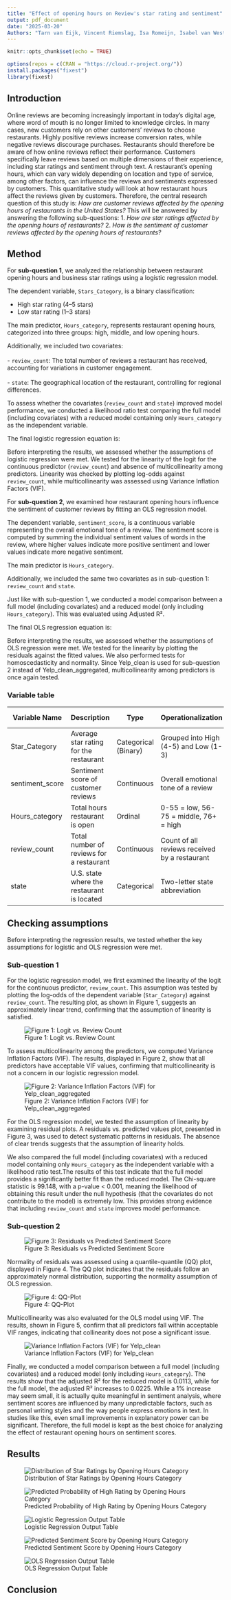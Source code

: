 ```yaml
---
title: "Effect of opening hours on Review's star rating and sentiment"
output: pdf_document
date: "2025-03-20"
Authors: "Tarn van Eijk, Vincent Riemslag, Isa Romeijn, Isabel van Westeneng"
---
```


```r
knitr::opts_chunk$set(echo = TRUE)
```

```r
options(repos = c(CRAN = "https://cloud.r-project.org/"))
install.packages("fixest")
library(fixest)
```

## Introduction

Online reviews are becoming increasingly important in today's digital age, where word of mouth is no longer limited to knowledge circles. In many cases, new customers rely on other customers' reviews to choose restaurants. Highly positive reviews increase conversion rates, while negative reviews discourage purchases. Restaurants should therefore be aware of how online reviews reflect their performance. Customers specifically leave reviews based on multiple dimensions of their experience, including star ratings and sentiment through text. A restaurant's opening hours, which can vary widely depending on location and type of service, among other factors, can influence the reviews and sentiments expressed by customers. This quantitative study will look at how restaurant hours affect the reviews given by customers. Therefore, the central research question of this study is: *How are customer reviews affected by the opening hours of restaurants in the United States?* This will be answered by answering the following sub-questions: 1. *How are star ratings affected by the opening hours of restaurants?* 2. *How is the sentiment of customer reviews affected by the opening hours of restaurants?*

## Method

For **sub-question 1**, we analyzed the relationship between restaurant opening hours and business star ratings using a logistic regression model.

The dependent variable, `Stars_Category`, is a binary classification:

-   High star rating (4–5 stars)\
-   Low star rating (1–3 stars)

The main predictor, `Hours_category`, represents restaurant opening hours, categorized into three groups: high, middle, and low opening hours.

Additionally, we included two covariates:\
\
- `review_count`: The total number of reviews a restaurant has received, accounting for variations in customer engagement.\
\
- `state`: The geographical location of the restaurant, controlling for regional differences.

To assess whether the covariates (`review_count` and `state`) improved model performance, we conducted a likelihood ratio test comparing the full model (including covariates) with a reduced model containing only `Hours_category` as the independent variable.

The final logistic regression equation is:

Before interpreting the results, we assessed whether the assumptions of logistic regression were met. We tested for the linearity of the logit for the continuous predictor (`review_count`) and absence of multicollinearity among predictors. Linearity was checked by plotting log-odds against `review_count`, while multicollinearity was assessed using Variance Inflation Factors (VIF).

For **sub-question 2**, we examined how restaurant opening hours influence the sentiment of customer reviews by fitting an OLS regression model.

The dependent variable, `sentiment_score`, is a continuous variable representing the overall emotional tone of a review. The sentiment score is computed by summing the individual sentiment values of words in the review, where higher values indicate more positive sentiment and lower values indicate more negative sentiment.

The main predictor is `Hours_category`.

Additionally, we included the same two covariates as in sub-question 1: `review_count` and `state`.

Just like with sub-question 1, we conducted a model comparison between a full model (including covariates) and a reduced model (only including `Hours_category`). This was evaluated using Adjusted R².

The final OLS regression equation is:

Before interpreting the results, we assessed whether the assumptions of OLS regression were met. We tested for the linearity by plotting the residuals against the fitted values. We also performed tests for homoscedasticity and normality. Since Yelp_clean is used for sub-question 2 instead of Yelp_clean_aggregated, multicollinearity among predictors is once again tested.

### Variable table

| Variable Name   | Description                                | Type                 | Operationalization                            | Possible Values             |
|---------------|---------------|---------------|---------------|---------------|
| Star_Category   | Average star rating for the restaurant     | Categorical (Binary) | Grouped into High (4-5) and Low (1-3)         | High, Low                   |
| sentiment_score | Sentiment score of customer reviews        | Continuous           | Overall emotional tone of a review            | Numbers from -64 to 136     |
| Hours_category  | Total hours restaurant is open             | Ordinal              | 0-55 = low, 56-75 = middle, 76+ = high        | Low, middle, high           |
| review_count    | Total number of reviews for a restaurant   | Continuous           | Count of all reviews received by a restaurant | Numbers from 5 to 4,876     |
| state           | U.S. state where the restaurant is located | Categorical          | Two-letter state abbreviation                 | Any U.S. state abbreviation |

## Checking assumptions

Before interpreting the regression results, we tested whether the key assumptions for logistic and OLS regression were met.

### Sub-question 1

For the logistic regression model, we first examined the linearity of the logit for the continuous predictor, `review_count`. This assumption was tested by plotting the log-odds of the dependent variable (`Star_Category`) against `review_count`. The resulting plot, as shown in Figure 1, suggests an approximately linear trend, confirming that the assumption of linearity is satisfied.

![Figure 1: Logit vs. Review Count](../gen/output/Logit_reviewcount.png)

To assess multicollinearity among the predictors, we computed Variance Inflation Factors (VIF). The results, displayed in Figure 2, show that all predictors have acceptable VIF values, confirming that multicollinearity is not a concern in our logistic regression model.

![Figure 2: Variance Inflation Factors (VIF) for Yelp_clean_aggregated](../gen/output/VIF_table_RQ1.png)

For the OLS regression model, we tested the assumption of linearity by examining residual plots. A residuals vs. predicted values plot, presented in Figure 3, was used to detect systematic patterns in residuals. The absence of clear trends suggests that the assumption of linearity holds.

We also compared the full model (including covariates) with a reduced model containing only `Hours_category` as the independent variable with a likelihood ratio test.The results of this test indicate that the full model provides a significantly better fit than the reduced model. The Chi-square statistic is 99.148, with a p-value \< 0.001, meaning the likelihood of obtaining this result under the null hypothesis (that the covariates do not contribute to the model) is extremely low. This provides strong evidence that including `review_count` and `state` improves model performance.

### Sub-question 2

![Figure 3: Residuals vs Predicted Sentiment Score](../gen/output/residuals_vs_fitted.png)

Normality of residuals was assessed using a quantile-quantile (QQ) plot, displayed in Figure 4. The QQ plot indicates that the residuals follow an approximately normal distribution, supporting the normality assumption of OLS regression.

![Figure 4: QQ-Plot](../gen/output/QQ_Plot.png)

Multicollinearity was also evaluated for the OLS model using VIF. The results, shown in Figure 5, confirm that all predictors fall within acceptable VIF ranges, indicating that collinearity does not pose a significant issue.

![Variance Inflation Factors (VIF) for Yelp_clean](../gen/output/VIF_RQ2.png)

Finally, we conducted a model comparison between a full model (including covariates) and a reduced model (only including `Hours_category`). The results show that the adjusted R² for the reduced model is 0.0113, while for the full model, the adjusted R² increases to 0.0225. While a 1% increase may seem small, it is actually quite meaningful in sentiment analysis, where sentiment scores are influenced by many unpredictable factors, such as personal writing styles and the way people express emotions in text. In studies like this, even small improvements in explanatory power can be significant. Therefore, the full model is kept as the best choice for analyzing the effect of restaurant opening hours on sentiment scores.

## Results

![Distribution of Star Ratings by Opening Hours Category](../gen/output/star_rating_by_opening_hours.png)

![Predicted Probability of High Rating by Opening Hours Category](../gen/output/predicted_probabilities.png)

![Logistic Regression Output Table](../gen/output/table_RQ1.png)

![Predicted Sentiment Score by Opening Hours Category](../gen/output/predicted_sentiment_scores.png)

![OLS Regression Output Table](../gen/output/table_RQ2.png)

## Conclusion
